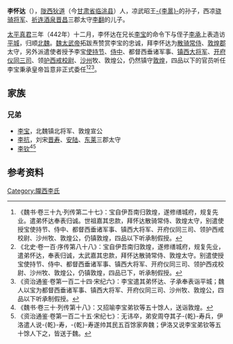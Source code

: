 '''李怀达'''（{{bd|？||？| |catIdx=L}}），[[陇西郡|陇西]][[狄道县|狄道]]（今[[甘肃省|甘肃省]][[临洮县|临洮县]]）人，凉武昭王[[李暠|-{李暠}-]]的孙子，西凉[[骁骑将军|骁骑将军]]、[[祈连郡|祈连]][[酒泉郡|酒泉]][[晋昌郡|晋昌]]三郡太守[[李翻|李翻]]的儿子。

[[太平真君|太平真君]]三年（442年）十二月，李怀达在兄长[[李宝_(北魏)|李宝]]的命令下与侄子[[李承_(北魏)|李承]]上表造访[[平城_(北魏)|平城]]，归顺[[北魏|北魏]]。[[魏太武帝|魏太武帝]]拓跋焘赞赏李宝的忠诚，拜李怀达为[[散骑常侍|散骑常侍]]、[[敦煌郡|敦煌郡]]太守，另外派遣使者授予李宝[[使持节|使持节]]、[[侍中|侍中]]、都督西垂诸军事、[[镇西大将军|镇西大将军]]、[[开府仪同三司|开府仪同三司]]、领[[护西戒校尉|护西戒校尉]]、[[沙州|沙州]]牧、敦煌公，仍然镇守[[敦煌|敦煌]]，四品以下的官员听任李宝秉承皇帝旨意非正式委任<ref name=autogenerated1>《魏书·卷三十九·列传第二十七》：宝自伊吾南归敦煌，遂修缮城府，规复先业。遣弟怀达奉表归诚。世祖嘉其忠款，拜怀达散骑常侍、敦煌太守，别遣使授宝使持节、侍中、都督西垂诸军事、镇西大将军、开府仪同三司、领护西戒校尉、沙州牧、敦煌公，仍镇敦煌，四品以下听承制假授。</ref><ref name=autogenerated2>《北史·卷一百·序传第八十八》：宝自伊吾南归敦煌，遂修缮城府，规复先业，遣弟怀达，奉表归诚，太武嘉其忠款，拜怀达散骑常侍、敦煌太守。别遣使授宝使持节、侍中、都督西垂诸军事、镇西大将军、开府仪同三司、领护西戎校尉、沙州牧、敦煌公，仍镇敦煌，四品已下，听承制假授。</ref><ref>《资治通鉴·卷第一百二十四·宋纪六》：李宝遣其弟怀达、子承奉表诣平城；魏人以宝为都督西垂诸军事、镇西大将军、开府仪同三司、沙州牧、敦煌公，四品以下听承制假授。</ref>。

==家族==
{{main|陇西李氏世系图}}

===兄弟===
*[[李宝_(北魏)|李宝]]，北魏镇北将军、敦煌宣公
*[[李抗|李抗]]，刘宋[[晋寿郡|晋寿]]、[[安陆郡|安陆]]、[[东莱郡|东莱]]三郡太守
*[[李钦|李钦]]<ref>《魏书·卷三十·列传第十八》：又招喻李宝弟钦等五十馀人，送诣敦煌。</ref><ref>《资治通鉴·卷第一百二十五·宋纪七》：无讳卒，弟安周夺其子-{乾}-寿兵，伊洛遣人说-{乾}-寿，-{乾}-寿遂帅其民五百馀家奔魏；伊洛又说李宝弟钦等五十馀人下之，皆送于魏。</ref>

==参考资料==
{{reflist}}

[[Category:隴西李氏|Category:隴西李氏]]